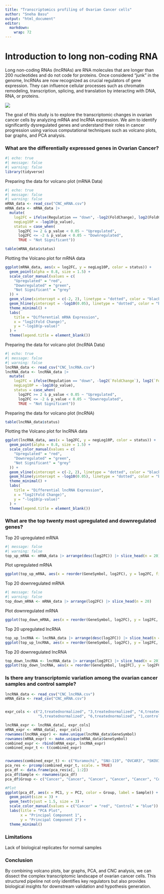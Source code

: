 ```yaml
---
title: "Transcriptomics profiling of Ovarian Cancer cells"
author: "Sneha Basu"
output: "html_document"
editor: 
  markdown: 
    wrap: 72
---
```


# Introduction to long non-coding RNA

Long non-coding RNAs (lncRNAs) are RNA molecules that are longer than
200 nucleotides and do not code for proteins. Once considered "junk" in
the genome, lncRNAs are now recognized as crucial regulators of gene
expression. They can influence cellular processes such as chromatin
remodeling, transcription, splicing, and translation by interacting with
DNA, RNA, or proteins.

![](images/clipboard-798930082.png)

The goal of this study is to explore the transcriptomic changes in
ovarian cancer cells by analyzing mRNA and lncRNA expression. We aim to
identify significantly dysregulated genes and understand their roles in
cancer progression using various computational techniques such as
volcano plots, bar graphs, and PCA analysis.

### What are the differentially expressed genes in Ovarian Cancer?

```r
#| echo: true
#| message: false
#| warning: false
library(tidyverse)
```

Preparing the data for volcano plot (mRNA Data)

```r
#| echo: true
#| message: false
#| warning: false
mRNA_data <- read_csv("CNC_mRNA.csv")
mRNA_data <- mRNA_data |> 
  mutate(
    log2FC = ifelse(Regulation == "down", -log2(FoldChange), log2(FoldChange)),
    negLog10P = -log10(p_value),
    status = case_when(
      log2FC >= 2 & p_value < 0.05 ~ "Upregulated",
      log2FC <= -2 & p_value < 0.05 ~ "Downregulated",
      TRUE ~ "Not Significant"))
```

```r
table(mRNA_data$status)
```

Plotting the Volcano plot for mRNA data

```r
ggplot(mRNA_data, aes(x = log2FC, y = negLog10P, color = status)) +
  geom_point(alpha = 0.8, size = 1.5) +
  scale_color_manual(values = c(
    "Upregulated" = "red",
    "Downregulated" = "green",
    "Not Significant" = "grey"
  )) +
  geom_vline(xintercept = c(-2, 2), linetype = "dotted", color = "black") +
  geom_hline(yintercept = -log10(0.05), linetype = "dotted", color = "black") +
  theme_minimal() +
  labs(
    title = "Differential mRNA Expression",
    x = "log2(Fold Change)",
    y = "-log10(p-value)"
  ) +
  theme(legend.title = element_blank())
```

Preparing the data for volcano plot (lncRNA Data)

```r
#| echo: true
#| message: false
#| warning: false
lncRNA_data <- read_csv("CNC_lncRNA.csv")
lncRNA_data <- lncRNA_data |> 
  mutate(
    log2FC = ifelse(Regulation == "down", -log2(`FoldChange`), log2(`FoldChange`)),
    negLog10P = -log10(p_value),
    status = case_when(
      log2FC >= 2 & p_value < 0.05 ~ "Upregulated",
      log2FC <= -2 & p_value < 0.05 ~ "Downregulated",
      TRUE ~ "Not Significant"))
```

Preparing the data for volcano plot (lncRNA)

```r
table(lncRNA_data$status)
```

Plotting the Volcano plot for lncRNA data

```r
ggplot(lncRNA_data, aes(x = log2FC, y = negLog10P, color = status)) +
  geom_point(alpha = 0.8, size = 1.5) +
  scale_color_manual(values = c(
    "Upregulated" = "red",
    "Downregulated" = "green",
    "Not Significant" = "grey"
  )) +
  geom_vline(xintercept = c(-2, 2), linetype = "dotted", color = "black") +
  geom_hline(yintercept = -log10(0.05), linetype = "dotted", color = "black") +
  theme_minimal() +
  labs(
    title = "Differential lncRNA Expression",
    x = "log2(Fold Change)",
    y = "-log10(p-value)"
  ) +
  theme(legend.title = element_blank())
```

### What are the top twenty most upregulated and downregulated genes?

Top 20 upregulated mRNA

```r
#| message: false
#| warning: false
top_up_mRNA <- mRNA_data |> arrange(desc(log2FC)) |> slice_head(n = 20)
```

Plot upregulated mRNA

```r
ggplot(top_up_mRNA, aes(x = reorder(GeneSymbol, log2FC), y = log2FC, fill = negLog10P)) + geom_col() + scale_fill_gradient(low = "pink", high = "darkred", name = "-log10(p-value)") + coord_flip() + theme_minimal() + labs( title = "Top 20 Upregulated mRNA", x = "Gene Symbol", y = "log2(Fold Change)")
```

Top 20 downregulated mRNA

```r
#| message: false
#| warning: false
top_down_mRNA <- mRNA_data |> arrange(log2FC) |> slice_head(n = 20)
```

Plot downregulated mRNA

```r
ggplot(top_down_mRNA, aes(x = reorder(GeneSymbol, log2FC), y = log2FC, fill = negLog10P)) + geom_col() + scale_fill_gradient(low = "lightgreen", high = "darkgreen", name = "-log10(p-value)") + coord_flip() + theme_minimal() + labs(title = "Top 20 Downregulated mRNA", x = "Gene Symbol", y = "log2(Fold Change)")
```

Top 20 upregulated lncRNA

```r
top_up_lncRNA <- lncRNA_data |> arrange(desc(log2FC)) |> slice_head(n = 20)
ggplot(top_up_lncRNA, aes(x = reorder(GeneSymbol, log2FC), y = log2FC, fill = negLog10P)) + geom_col() + scale_fill_gradient(low = "pink", high = "darkred", name = "-log10(p-value)") + coord_flip() + theme_minimal() + labs( title = "Top 20 Upregulated lncRNA", x = "Gene Symbol", y = "log2(Fold Change)")
```

Top 20 downregulated lncRNA

```r
top_down_lncRNA <- lncRNA_data |> arrange(log2FC) |> slice_head(n = 20)
ggplot(top_down_lncRNA, aes(x = reorder(GeneSymbol, log2FC), y = log2FC, fill = negLog10P)) + geom_col() + scale_fill_gradient(low = "lightgreen", high = "darkgreen", name = "-log10(p-value)") + coord_flip() + theme_minimal() + labs(title = "Top 20 Downregulated lncRNA", x = "Gene Symbol", y = "log2(Fold Change)")
```

### Is there any transcriptomic variation among the ovarian cancer samples and control sample?

```r

lncRNA_data <- read_csv("CNC_lncRNA.csv")
mRNA_data <- read_csv("CNC_mRNA.csv")


expr_cols <- c("2,treatednormalized", "3,treatednormalized", "4,treatednormalized", 
               "5,treatednormalized", "6,treatednormalized", "1,controlnormalized")

lncRNA_expr <- lncRNA_data[, expr_cols]
mRNA_expr <- mRNA_data[, expr_cols]
rownames(lncRNA_expr) <- make.unique(lncRNA_data$GeneSymbol)
rownames(mRNA_expr) <- make.unique(mRNA_data$GeneSymbol)
combined_expr <- rbind(mRNA_expr, lncRNA_expr)
combined_expr_t <- t(combined_expr)


rownames(combined_expr_t) <- c("Kuramochi", "SNU-119", "OVCAR3", "SKOV3", "OVCAR4", "Control")
pca_res <- prcomp(combined_expr_t, scale. = TRUE)
pca_df <- data.frame(pca_res$x[, 1:2])
pca_df$Sample <- rownames(pca_df)
pca_df$Group <- c("Cancer", "Cancer", "Cancer", "Cancer", "Cancer", "Control")

#Plot
ggplot(pca_df, aes(x = PC1, y = PC2, color = Group, label = Sample)) +
  geom_point(size = 3) +
  geom_text(vjust = 1.5, size = 3) +
  scale_color_manual(values = c("Cancer" = "red", "Control" = "blue")) +
  labs(title = "PCA Plot",
       x = "Principal Component 1",
       y = "Principal Component 2") +
  theme_minimal()

```

### Limitations

Lack of biological replicates for normal samples

### Conclusion

By combining volcano plots, bar graphs, PCA, and CNC analysis, we can
dissect the complex transcriptomic landscape of ovarian cancer cells.
This structured pipeline not only identifies key regulators but also
provides biological insights for downstream validation and hypothesis
generation.
